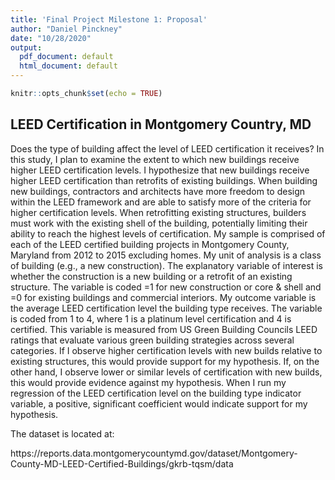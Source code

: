 ```yaml
---
title: 'Final Project Milestone 1: Proposal'
author: "Daniel Pinckney"
date: "10/28/2020"
output:
  pdf_document: default
  html_document: default
---
```


```r
knitr::opts_chunk$set(echo = TRUE)
```

## LEED Certification in Montgomery Country, MD
Does the type of building affect the level of LEED certification it receives? In this study, I plan to examine the extent to which new buildings receive higher LEED certification levels. I hypothesize that new buildings receive higher LEED certification than retrofits of existing buildings. When building new buildings, contractors and architects have more freedom to design within the LEED framework and are able to satisfy more of the criteria for higher certification levels. When retrofitting existing structures, builders must work with the existing shell of the building, potentially limiting their ability to reach the highest levels of certification. My sample is comprised of each of the LEED certified building projects in Montgomery County, Maryland from 2012 to 2015 excluding homes. My unit of analysis is a class of building (e.g., a new construction). The explanatory variable of interest is whether the construction is a new building or a retrofit of an existing structure. The variable is coded =1 for new construction or core & shell and =0 for existing buildings and commercial interiors. My outcome variable is the average LEED certification level the building type receives. The variable is coded from 1 to 4, where 1 is a platinum level certification and 4 is certified. This variable is measured from US Green Building Councils LEED ratings that evaluate various green building strategies across several categories. If I observe higher certification levels with new builds relative to existing structures, this would provide support for my hypothesis. If, on the other hand, I observe lower or similar levels of certification with new builds, this would provide evidence against my hypothesis. When I run my regression of the LEED certification level on the building type indicator variable, a positive, significant coefficient would indicate support for my hypothesis.

The dataset is located at:

https://reports.data.montgomerycountymd.gov/dataset/Montgomery-County-MD-LEED-Certified-Buildings/gkrb-tqsm/data